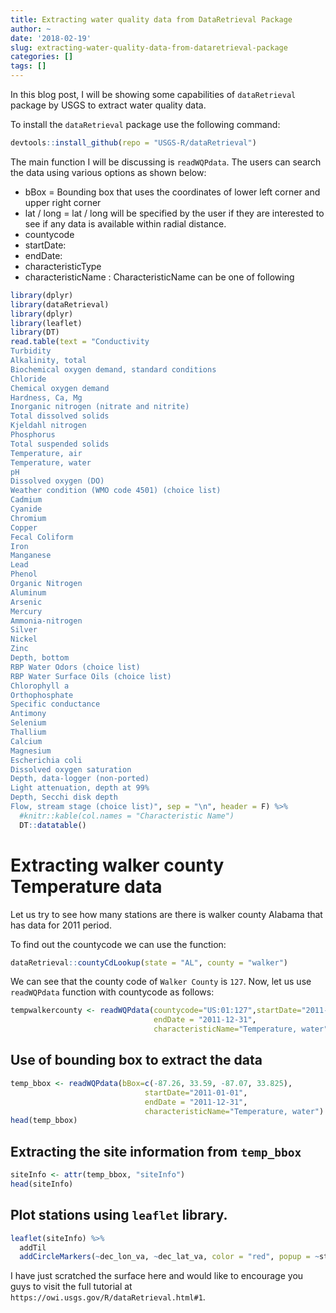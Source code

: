 ```yaml
---
title: Extracting water quality data from DataRetrieval Package
author: ~
date: '2018-02-19'
slug: extracting-water-quality-data-from-dataretrieval-package
categories: []
tags: []
---
```


In this blog post, I will be showing some capabilities of `dataRetrieval` package
by USGS to extract water quality data. 

To install the `dataRetrieval` package use the following command:

```r
devtools::install_github(repo = "USGS-R/dataRetrieval")
```

The main function I will be discussing is `readWQPdata`. The users can search the data 
using various options as shown below:

* bBox = Bounding box that uses the coordinates of lower left corner and upper right corner
* lat / long = lat / long will be specified by the user if they are interested to 
see if any data is available within radial distance. 
* countycode 
* startDate: 
* endDate: 
* characteristicType
* characteristicName : CharacteristicName can be one of following

```r
library(dplyr)
library(dataRetrieval)
library(dplyr)
library(leaflet)
library(DT)
read.table(text = "Conductivity
Turbidity
Alkalinity, total
Biochemical oxygen demand, standard conditions
Chloride
Chemical oxygen demand
Hardness, Ca, Mg
Inorganic nitrogen (nitrate and nitrite)
Total dissolved solids
Kjeldahl nitrogen
Phosphorus
Total suspended solids
Temperature, air
Temperature, water
pH
Dissolved oxygen (DO)
Weather condition (WMO code 4501) (choice list)
Cadmium
Cyanide
Chromium
Copper
Fecal Coliform
Iron
Manganese
Lead
Phenol
Organic Nitrogen
Aluminum
Arsenic
Mercury
Ammonia-nitrogen
Silver
Nickel
Zinc
Depth, bottom
RBP Water Odors (choice list)
RBP Water Surface Oils (choice list)
Chlorophyll a
Orthophosphate
Specific conductance
Antimony
Selenium
Thallium
Calcium
Magnesium
Escherichia coli
Dissolved oxygen saturation
Depth, data-logger (non-ported)
Light attenuation, depth at 99%
Depth, Secchi disk depth
Flow, stream stage (choice list)", sep = "\n", header = F) %>% 
  #knitr::kable(col.names = "Characteristic Name")
  DT::datatable()
```


# Extracting walker county Temperature data

Let us try to see how many stations are there is walker county Alabama that has data for 2011 period. 

To find out the countycode we can use the function: 
```r
dataRetrieval::countyCdLookup(state = "AL", county = "walker")
```
We can see that the county code of `Walker County` is `127`. Now, let us use `readWQPdata` function with countycode as follows:

```r

tempwalkercounty <- readWQPdata(countycode="US:01:127",startDate="2011-01-01",
                                endDate = "2011-12-31",
                                characteristicName="Temperature, water")

```


## Use of bounding box to extract the data 

```r
temp_bbox <- readWQPdata(bBox=c(-87.26, 33.59, -87.07, 33.825),
                              startDate="2011-01-01",
                              endDate = "2011-12-31",
                              characteristicName="Temperature, water") 
head(temp_bbox)
```

## Extracting the site information from `temp_bbox`

```r
siteInfo <- attr(temp_bbox, "siteInfo")
head(siteInfo)
```

## Plot stations using `leaflet` library.
```r
leaflet(siteInfo) %>% 
  addTil
  addCircleMarkers(~dec_lon_va, ~dec_lat_va, color = "red", popup = ~station_nm)
```

I have just scratched the surface here and would like to encourage you guys to 
visit the full tutorial at `https://owi.usgs.gov/R/dataRetrieval.html#1`.